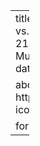 ---
title: "The Mississippi River’s Hydrologic Response to Natural vs. Anthropogenic Forcing From the Last Millennium Through the 21st Century"
author:
  - Kelsey Murphy
  - Sylvia Dee
  - Samuel E. Munoz
  - Kieran Dunne
  - Michelle O'Donnell
  - James Doss-Gollin
date: 2022-12-15
details: "AGU Fall Meeting 2022"

about:
  template: solana
  links:
    - href: https://agu.confex.com/agu/fm22/meetingapp.cgi/Paper/1095010
      icon: link
      text: 'Link'

format:
  html:
    page-layout: full
---